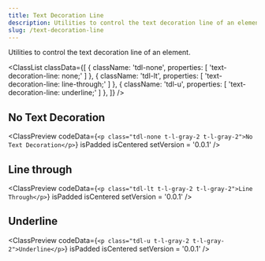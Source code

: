 ```yaml
---
title: Text Decoration Line
description: Utilities to control the text decoration line of an element.
slug: /text-decoration-line
---
```



Utilities to control the text decoration line of an element.

<ClassList
  classData={[
    {
      className: 'tdl-none',
      properties: [
        'text-decoration-line: none;'
      ]
    },
    {
      className: 'tdl-lt',
      properties: [
        'text-decoration-line: line-through;'
      ]
    },
    {
      className: 'tdl-u',
      properties: [
        'text-decoration-line: underline;'
      ]
    },
  ]}
/>

## No Text Decoration

<ClassPreview
  codeData={`<p class="tdl-none t-l-gray-2 t-l-gray-2">No Text Decoration</p>`}
  isPadded
  isCentered
  setVersion = '0.0.1'
/>

## Line through

<ClassPreview
  codeData={`<p class="tdl-lt t-l-gray-2 t-l-gray-2">Line Through</p>`}
  isPadded
  isCentered
  setVersion = '0.0.1'
/>

## Underline

<ClassPreview
  codeData={`<p class="tdl-u t-l-gray-2 t-l-gray-2">Underline</p>`}
  isPadded
  isCentered
  setVersion = '0.0.1'
/>